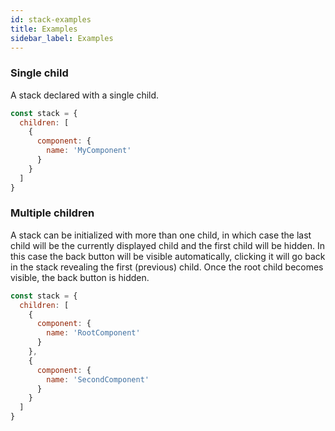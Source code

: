 ```yaml
---
id: stack-examples
title: Examples
sidebar_label: Examples
---
```


### Single child
A stack declared with a single child.
```js
const stack = {
  children: [
    {
      component: {
        name: 'MyComponent'
      }
    }
  ]
}
```

### Multiple children
A stack can be initialized with more than one child, in which case the last child will be the currently displayed child and the first child will be hidden. In this case the back button will be visible automatically, clicking it will go back in the stack revealing the first (previous) child.
Once the root child becomes visible, the back button is hidden.

```js
const stack = {
  children: [
    {
      component: {
        name: 'RootComponent'
      }
    },
    {
      component: {
        name: 'SecondComponent'
      }
    }
  ]
}
```